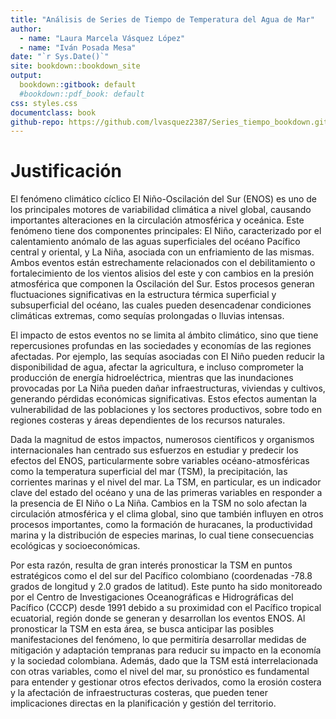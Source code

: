 ```yaml
---
title: "Análisis de Series de Tiempo de Temperatura del Agua de Mar"
author: 
  - name: "Laura Marcela Vásquez López"
  - name: "Iván Posada Mesa"
date: "`r Sys.Date()`"
site: bookdown::bookdown_site
output: 
  bookdown::gitbook: default
  #bookdown::pdf_book: default
css: styles.css
documentclass: book
github-repo: https://github.com/lvasquez2387/Series_tiempo_bookdown.git
---
```



# Justificación 

El fenómeno climático cíclico El Niño-Oscilación del Sur (ENOS) es uno de los principales motores de variabilidad climática a nivel global, causando importantes alteraciones en la circulación atmosférica y oceánica. Este fenómeno tiene dos componentes principales: El Niño, caracterizado por el calentamiento anómalo de las aguas superficiales del océano Pacífico central y oriental, y La Niña, asociada con un enfriamiento de las mismas. Ambos eventos están estrechamente relacionados con el debilitamiento o fortalecimiento de los vientos alisios del este y con cambios en la presión atmosférica que componen la Oscilación del Sur. Estos procesos generan fluctuaciones significativas en la estructura térmica superficial y subsuperficial del océano, las cuales pueden desencadenar condiciones climáticas extremas, como sequías prolongadas o lluvias intensas.

El impacto de estos eventos no se limita al ámbito climático, sino que tiene repercusiones profundas en las sociedades y economías de las regiones afectadas. Por ejemplo, las sequías asociadas con El Niño pueden reducir la disponibilidad de agua, afectar la agricultura, e incluso comprometer la producción de energía hidroeléctrica, mientras que las inundaciones provocadas por La Niña pueden dañar infraestructuras, viviendas y cultivos, generando pérdidas económicas significativas. Estos efectos aumentan la vulnerabilidad de las poblaciones y los sectores productivos, sobre todo en regiones costeras y áreas dependientes de los recursos naturales.

Dada la magnitud de estos impactos, numerosos científicos y organismos internacionales han centrado sus esfuerzos en estudiar y predecir los efectos del ENOS, particularmente sobre variables océano-atmosféricas como la temperatura superficial del mar (TSM), la precipitación, las corrientes marinas y el nivel del mar. La TSM, en particular, es un indicador clave del estado del océano y una de las primeras variables en responder a la presencia de El Niño o La Niña. Cambios en la TSM no solo afectan la circulación atmosférica y el clima global, sino que también influyen en otros procesos importantes, como la formación de huracanes, la productividad marina y la distribución de especies marinas, lo cual tiene consecuencias ecológicas y socioeconómicas.

Por esta razón, resulta de gran interés pronosticar la TSM en puntos estratégicos como el del sur del Pacífico colombiano (coordenadas -78.8 grados de longitud y 2.0 grados de latitud). Este punto ha sido monitoreado por el Centro de Investigaciones Oceanográficas e Hidrográficas del Pacífico (CCCP) desde 1991 debido a su proximidad con el Pacífico tropical ecuatorial, región donde se generan y desarrollan los eventos ENOS. Al pronosticar la TSM en esta área, se busca anticipar las posibles manifestaciones del fenómeno, lo que permitiría desarrollar medidas de mitigación y adaptación tempranas para reducir su impacto en la economía y la sociedad colombiana. Además, dado que la TSM está interrelacionada con otras variables, como el nivel del mar, su pronóstico es fundamental para entender y gestionar otros efectos derivados, como la erosión costera y la afectación de infraestructuras costeras, que pueden tener implicaciones directas en la planificación y gestión del territorio.


